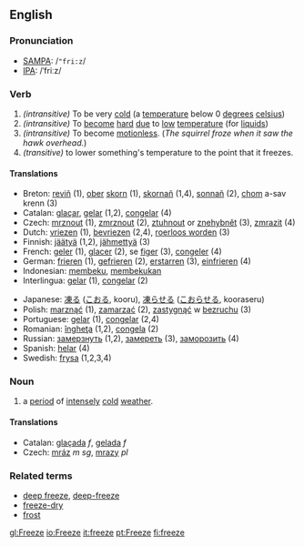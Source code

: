 ==English==
=== Pronunciation ===
*[[w:SAMPA|SAMPA]]: /<tt>"fri:z</tt>/
*[[w:IPA|IPA]]: /ˈfriːz/

===Verb ===
{{irregverb|'''to freeze'''|'''[[freezes]]'''|'''[[froze]]'''|'''[[frozen]]'''|'''[[freezing]]'''}}

#''(intransitive)'' To be very [[cold]] (a [[temperature]] below 0 [[degree]]s [[celsius]])
#''(intransitive)'' To [[become]] [[hard]] [[due]] to [[low]] [[temperature]] (for [[liquid]]s)
#''(intransitive)'' To become [[motionless]].  (''The squirrel froze when it saw the hawk overhead.'')
#''(transitive)''  to lower something's temperature to the point that it freezes.


==== Translations ====
{{top}}
*Breton: [[reviñ]] (1), [[ober]] [[skorn]] (1), [[skornañ]] (1,4), [[sonnañ]] (2), [[chom]] a-sav krenn (3)
*Catalan: [[glaçar]], [[gelar]] (1,2), [[congelar]] (4)
*Czech: [[mrznout]] (1), [[zmrznout]] (2), [[ztuhnout]] or [[znehybnět]] (3), [[zmrazit]] (4)
*Dutch: [[vriezen]] (1), [[bevriezen]] (2,4), [[roerloos worden]] (3)
*Finnish: [[jäätyä]] (1,2), [[jähmettyä]] (3)
*French: [[geler]] (1), [[glacer]] (2), se [[figer]] (3), [[congeler]] (4)
*German: [[frieren]] (1), [[gefrieren]] (2), [[erstarren]] (3), [[einfrieren]] (4)
*Indonesian: [[beku|membeku]], [[beku|membekukan]]
*Interlingua: [[gelar]] (1), [[congelar]] (2)
{{mid}}
*Japanese: [[凍る]] ([[こおる]], kooru), [[凍らせる]] ([[こおらせる]], kooraseru)
*Polish: [[marznąć]] (1), [[zamarzać]] (2), [[zastygnąć]] w [[bezruchu]] (3)
*Portuguese: [[gelar]] (1), [[congelar]] (2,4)
*Romanian: [[îngheţa]] (1,2), [[congela]] (2)
*Russian: [[замерзнуть]] (1,2), [[замереть]] (3), [[заморозить]] (4)
*Spanish: [[helar]] (4)
*Swedish: [[frysa]] (1,2,3,4)
{{bottom}}

===Noun===
{{en-noun|freeze|freezes}}
# a [[period]] of [[intensely]] [[cold]] [[weather]].

==== Translations ====
*Catalan: [[glaçada]] ''f'', [[gelada]] ''f''
*Czech: [[mráz]] ''m'' ''sg'', [[mrazy]]  ''pl''

===Related terms===
*[[deep freeze]], [[deep-freeze]]
*[[freeze-dry]]
*[[frost]]

[[gl:Freeze]]
[[io:Freeze]]
[[it:freeze]]
[[pt:Freeze]]
[[fi:freeze]]
